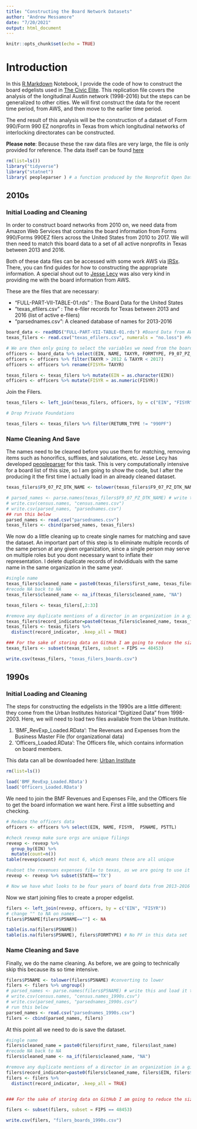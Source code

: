 ```yaml
---
title: "Constructing the Board Network Datasets"
author: "Andrew Messamore"
date: "7/20/2021"
output: html_document
---
```


```r
knitr::opts_chunk$set(echo = TRUE)
```

# Introduction

In this [R Markdown](http://rmarkdown.rstudio.com) Notebook, I provide the code of how to construct the board edgelists used in [The Civic Elite](https://www.sciencedirect.com/science/article/pii/S0378873321000216?casa_token=15897H9VZq8AAAAA:rLqOJqDmJseK__EYMrPCc_r-uTmrz964F3a7WAxiygjLrIz2q-p_r7yTwuQUIzlZdnyyanoAQPzW). This replication file covers the analysis of the longitudinal Austin network (1998-2016) but the steps can be generalized to other cities. We will first construct the data for the recent time period, from AWS, and then move to the earlier time period. 

The end result of this analysis will be the construction of a dataset of Form 990/Form 990 EZ nonprofits in Texas from which longitudinal networks of interlocking directorates can be constructed. 

**Please note**: Because these the raw data files are very large, the file is only provided for reference. The data itself can be found [here](https://www.dropbox.com/sh/w0pwr8634ysyl9c/AAAmixHB9HxMuqUzgd4bCdFJa?dl=0)

```r

rm(list=ls())
library("tidyverse")
library("statnet")
library( peopleparser ) # a function produced by the Nonprofit Open Data Collective, available here: https://nonprofit-open-data-collective.github.io/people-parser/

```

## 2010s 

### Initial Loading and Cleaning

In order to construct board networks from 2010 on, we need data from Amazon Web Services that contains the board information from Forms 990/Forms 990EZ filers across the United States from 2010 to 2017. We will then need to match this board data to a set of all active nonprofits in Texas between 2013 and 2016.

Both of these data files can be accessed with some work AWS via [IRSx](http://www.irsx.info/metadata/forms.html). There, you can find guides for how to constructing the appropriate information. A special shout out to [Jesse Lecy](https://publicservice.asu.edu/content/jesse-lecy) was also very kind in providing me with the board information from AWS.

These are the files that are necessary:

* "FULL-PART-VII-TABLE-01.rds" : The Board Data for the United States
* "texas_efilers.csv" : The e-filer records for Texas between 2013 and 2016 (list of active e-filers)
* "parsednames.csv": A cleaned database of names for 2013-2016


```r

board_data <- readRDS("FULL-PART-VII-TABLE-01.rds") #Board Data from AWS 
texas_filers <- read.csv("texas_efilers.csv", numerals = "no.loss") #Records of Texas E-Filers

# We are then only going to select the variables we need from the board data and match names and variable types for linking
officers <- board_data %>% select(EIN, NAME, TAXYR, FORMTYPE, F9_07_PZ_DTK_NAME, F9_07_PZ_DTK_TITLE)
officers <- officers %>% filter(TAXYR > 2012 & TAXYR < 2017)
officers <- officers %>% rename(FISYR= TAXYR)

texas_filers <- texas_filers %>% mutate(EIN = as.character(EIN))
officers <- officers %>% mutate(FISYR = as.numeric(FISYR))

```

Join the Filers. 

```r
texas_filers <- left_join(texas_filers, officers, by = c("EIN", "FISYR"))

# Drop Private Foundations

texas_filers <- texas_filers %>% filter(RETURN_TYPE != "990PF")
```

### Name Cleaning And Save

The names need to be cleaned before you use them for matching, removing items such as honorifics, suffixes, and salutations, etc. Jesse Lecy has developed [peopleparser](https://nonprofit-open-data-collective.github.io/people-parser/) for this task. This is very computationally intensive for a board list of this size, so I am going to show the code, but I after the producing it the first time I actually load in an already cleaned dataset. 

```r

texas_filers$F9_07_PZ_DTK_NAME <- tolower(texas_filers$F9_07_PZ_DTK_NAME) # going lower case

# parsed_names <- parse.names(texas_filers$F9_07_PZ_DTK_NAME) # write this and load it to use in the future
# write.csv(census.names, "census.names.csv")
# write.csv(parsed_names, "parsednames.csv")
## run this below
parsed_names <- read.csv("parsednames.csv")
texas_filers <- cbind(parsed_names, texas_filers)

```

We now do a little cleaning up to create single names for matching and save the dataset. An important part of this step is to eliminate multiple records of the same person at any given organization, since a single person may serve on multiple roles but you dont necessary want to inflate their representation. I delete duplicate records of indvididuals with the same name in the same organization in the same year. 

```r

#single name
texas_filers$cleaned_name = paste0(texas_filers$first_name, texas_filers$last_name)
#recode NA back to NA
texas_filers$cleaned_name <- na_if(texas_filers$cleaned_name, "NA")

texas_filers <- texas_filers[,2:33]

#remove any duplicate mentions of a director in an organization in a given year. We dont need that information. 
texas_filers$record_indicator=paste0(texas_filers$cleaned_name, texas_filers$EIN, texas_filers$FISYR)
texas_filers <- texas_filers %>% 
  distinct(record_indicator, .keep_all = TRUE)

### For the sake of storing data on GitHub I am going to reduce the size of this dataset here. 
texas_filers <- subset(texas_filers, subset = FIPS == 48453)

write.csv(texas_filers, "texas_filers_boards.csv")
```


## 1990s

### Initial Loading and Cleaning

The steps for constructing the edgelists in the 1990s are a little different: they come from the Urban Institutes historical "Digitized Data" from 1998-2003.  Here, we will need to load two files available from the Urban Institute. 

1. 'BMF_RevExp_Loaded.RData': The Revenues and Expenses from the Business Master File (for organizational data)
2. 'Officers_Loaded.RData': The Officers file, which contains information on board members. 

This data can all be downloaded here: [Urban Institute](https://nccs-data.urban.org/index.php)

```r

rm(list=ls())

load('BMF_RevExp_Loaded.RData')
load('Officers_Loaded.RData')


```

We need to join the BMF Revenues and Expenses File, and the Officers file to get the board information we want here. First a little subsetting and checking. 

```r

# Reduce the officers data
officers <- officers %>% select(EIN, NAME, FISYR,  P5NAME, P5TTL)

#check revexp make sure orgs are unique filings
revexp <- revexp %>% 
  group_by(EIN) %>% 
  mutate(count=n()) 
table(revexp$count) #at most 6, which means these are all unique

#subset the revenues expenses file to texas, as we are going to use it for matching 
revexp <- revexp %>% subset(STATE=='TX')

# Now we have what looks to be four years of board data from 2013-2016
```


Now we start joining files to create a proper edgelist. 

```r
filers <- left_join(revexp, officers, by = c("EIN", "FISYR"))
# change "" to NA on names
filers$P5NAME[filers$P5NAME==""] <- NA

table(is.na(filers$P5NAME))
table(is.na(filers$P5NAME), filers$FORMTYPE) # No PF in this data set
```

### Name Cleaning and Save 

Finally, we do the name cleaning. As before, we are going to technically skip this because its so time intensive. 

```r

filers$P5NAME <- tolower(filers$P5NAME) #converting to lower
filers <- filers %>% ungroup()
# parsed_names <- parse.names(filers$P5NAME) # write this and load it to use in the future
# write.csv(census.names, "census.names_1990s.csv")
# write.csv(parsed_names, "parsednames_1990s.csv")
# run this below
parsed_names <- read.csv("parsednames_1990s.csv")
filers <- cbind(parsed_names, filers)
```

At this point all we need to do is save the dataset. 

```r
#single name
filers$cleaned_name = paste0(filers$first_name, filers$last_name)
#recode NA back to NA
filers$cleaned_name <- na_if(filers$cleaned_name, "NA")

#remove any duplicate mentions of a director in an organization in a given year
filers$record_indicator=paste0(filers$cleaned_name, filers$EIN, filers$FISYR)
filers <- filers %>% 
  distinct(record_indicator, .keep_all = TRUE)


### For the sake of storing data on GitHub I am going to reduce the size of this dataset here. 

filers <- subset(filers, subset = FIPS == 48453)

write.csv(filers, "filers_boards_1990s.csv")

```

